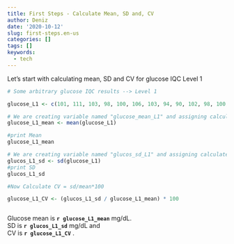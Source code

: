 ```yaml
---
title: First Steps - Calculate Mean, SD and, CV
author: Deniz
date: '2020-10-12'
slug: first-steps.en-us
categories: []
tags: []
keywords:
  - tech
---
```


<!--more-->


Let's start with calculating mean, SD and CV for glucose IQC Level 1

```r

# Some arbitrary glucose IQC results --> Level 1

glucose_L1 <- c(101, 111, 103, 98, 100, 106, 103, 94, 90, 102, 98, 100, 97, 107, 98, 106, 107, 87, 100, 107)

# We are creating variable named "glucose_mean_L1" and assigning calculated mean to this variable
glucose_L1_mean <- mean(glucose_L1)

#print Mean
glucose_L1_mean

# We are creating variable named "glucos_sd_L1" and assigning calculated SD  to this variable
glucos_L1_sd <- sd(glucose_L1)
#print SD
glucos_L1_sd

#Now Calculate CV = sd/mean*100

glucose_L1_CV <- (glucos_L1_sd / glucose_L1_mean) * 100 


```



```r


```


Glucose mean  is **`r glucose_L1_mean`** mg/dL.  
SD  is **`r glucos_L1_sd`** mg/dL and   
CV is **`r glucose_L1_CV`** .




